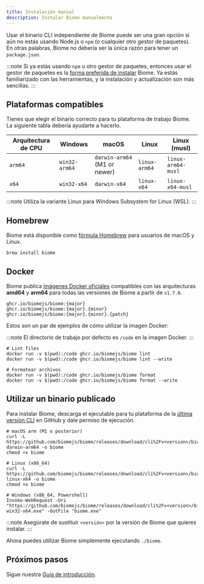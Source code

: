 ```yaml
---
title: Instalación manual
description: Instalar Biome manualmente
---
```


Usar el binario CLI independiente de Biome puede ser una gran opción si aún no estás usando Node.js o `npm` (o cualquier otro gestor de paquetes).
En otras palabras, Biome no debería ser la única razón para tener un `package.json`.

:::note
Si ya estás usando `npm` u otro gestor de paquetes, entonces usar el gestor de paquetes es la [forma preferida de instalar](/es/guides/getting-started#instalación) Biome.
Ya estás familiarizado con las herramientas, y la instalación y actualización son más sencillas.
:::

## Plataformas compatibles

Tienes que elegir el binario correcto para tu plataforma de trabajo Biome. La siguiente tabla debería ayudarte a hacerlo.

| Arquitectura de CPU | Windows       | macOS                        | Linux         | Linux (musl)       |
| ------------------- | ------------- | ---------------------------- | ------------- | ------------------ |
| `arm64`             | `win32-arm64` | `darwin-arm64` (M1 or newer) | `linux-arm64` | `linux-arm64-musl` |
| `x64`               | `win32-x64`   | `darwin-x64`                 | `linux-x64`   | `linux-x64-musl`   |

:::note
Utiliza la variante Linux para Windows Subsystem for Linux (WSL).
:::

## Homebrew

Biome está disponible como [fórmula Homebrew](https://formulae.brew.sh/formula/biome) para usuarios de macOS y Linux.

```shell
brew install biome
```

## Docker

Biome publica [imágenes Docker oficiales](https://github.com/biomejs/docker/pkgs/container/biome) compatibles
con las arquitecturas **amd64** y **arm64** para todas las versiones de Biome a partir de `v1.7.0`.

```
ghcr.io/biomejs/biome:{major}
ghcr.io/biomejs/biome:{major}.{minor}
ghcr.io/biomejs/biome:{major}.{minor}.{patch}
```

Estos son un par de ejemplos de cómo utilizar la imagen Docker:

:::note
El directorio de trabajo por defecto es `/code` en la imagen Docker.
:::

```shell
# Lint files
docker run -v $(pwd):/code ghcr.io/biomejs/biome lint
docker run -v $(pwd):/code ghcr.io/biomejs/biome lint --write

# Formatear archivos
docker run -v $(pwd):/code ghcr.io/biomejs/biome format
docker run -v $(pwd):/code ghcr.io/biomejs/biome format --write
```

## Utilizar un binario publicado

Para instalar Biome, descarga el ejecutable para tu plataforma de la [última versión CLI](https://github.com/biomejs/biome/releases) en GitHub y dale permiso de ejecución.

```shell
# macOS arm (M1 o posterior)
curl -L https://github.com/biomejs/biome/releases/download/cli%2Fv<version>/biome-darwin-arm64 -o biome
chmod +x biome

# Linux (x86_64)
curl -L https://github.com/biomejs/biome/releases/download/cli%2Fv<version>/biome-linux-x64 -o biome
chmod +x biome

# Windows (x86_64, Powershell)
Invoke-WebRequest -Uri "https://github.com/biomejs/biome/releases/download/cli%2Fv<version>/biome-win32-x64.exe" -OutFile "biome.exe"
```

:::note
Asegúrate de sustituir `<versión>` por la versión de Biome que quieres instalar.
:::

Ahora puedes utilizar Biome simplemente ejecutando `./biome`.

## Próximos pasos

Sigue nuestra [Guía de introducción](/es/guides/getting-started/).
